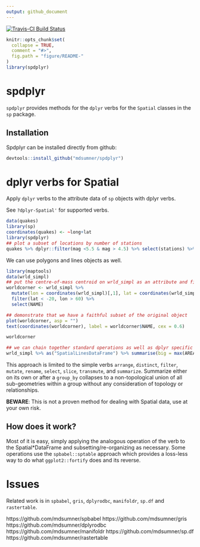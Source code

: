 ```yaml
---
output: github_document
---
```


[![Travis-CI Build Status](https://travis-ci.org/mdsumner/spdplyr.svg?branch=master)](https://travis-ci.org/mdsumner/spdplyr)

<!-- README.md is generated from README.Rmd. Please edit that file -->

```r
knitr::opts_chunk$set(
  collapse = TRUE,
  comment = "#>",
  fig.path = "figure/README-"
)
library(spdplyr)
```

# spdplyr

`spdplyr` provides methods for the `dplyr` verbs for the `Spatial` classes in the `sp` package. 

## Installation

Spdplyr can be installed directly from github: 

```r
devtools::install_github("mdsumner/spdplyr")
```



# dplyr verbs for Spatial

Apply `dplyr` verbs to the attribute data of `sp` objects with dplyr verbs. 

See `?dplyr-Spatial'` for supported verbs. 

```r
data(quakes)
library(sp)
coordinates(quakes) <- ~long+lat
library(spdplyr)
## plot a subset of locations by number of stations
quakes %>% dplyr::filter(mag <5.5 & mag > 4.5) %>% select(stations) %>% spplot
```

We can use polygons and lines objects as well. 

```r
library(maptools)
data(wrld_simpl)
## put the centre-of-mass centroid on wrld_simpl as an attribute and filter/select
worldcorner <- wrld_simpl %>% 
  mutate(lon = coordinates(wrld_simpl)[,1], lat = coordinates(wrld_simpl)[,2]) %>% 
  filter(lat < -20, lon > 60) %>% 
  select(NAME)

## demonstrate that we have a faithful subset of the original object
plot(worldcorner, asp = "")
text(coordinates(worldcorner), label = worldcorner$NAME, cex = 0.6)

worldcorner

## we can chain together standard operations as well as dplyr specific ones
wrld_simpl %>% as("SpatialLinesDataFrame") %>% summarise(big = max(AREA))
```

This approach is limited to the simple verbs  `arrange`, `distinct`, `filter`, `mutate`, `rename`, `select`, `slice`, `transmute`, and `summarize`. Summarize either on its own or after a `group_by` collapses to a non-topological union of all sub-geometries within a group without any consideration of topology or relationships. 

**BEWARE**: This is not a proven method for dealing with Spatial data, use at your own risk.


## How does it work? 

Most of it is easy, simply applying the analogous operation of the verb to the Spatial*DataFrame and subsetting/re-organizing as necessary. Some operations use the `spbabel::sptable` approach which provides a loss-less way to do what `ggplot2::fortify` does and its reverse. 


# Issues

Related work is in `spbabel`, `gris`, `dplyrodbc`, `manifoldr`, `sp.df` and `rastertable`. 

https://github.com/mdsumner/spbabel
https://github.com/mdsumner/gris
https://github.com/mdsumner/dplyrodbc
https://github.com/mdsumner/manifoldr
https://github.com/mdsumner/sp.df
https://github.com/mdsumner/rastertable




